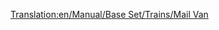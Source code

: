 [[Translation:en/Manual/Base Set/Trains/Mail Van]]
{{en/Notices/Carriages}}

 <div id="aflknwerkamfs" style="overflow:auto;height:4px;">[http://www.comunalia.com/replica/ replica watch] [http://rolexs.blogspirit.com/ rolex replica watch] [http://swissreplica.blogspirit.com/ swiss replica watch] [http://replicawatch.blogspirit.com/ replica watch] [http://www.zorpia.com/cigarettes camel cigarette] [http://www.zorpia.com/jacobwatch jacob co replica watch] [http://www.zorpia.com/lousv louis vuitton replica watch] [http://www.zorpia.com/designerwatch replica designer watch] [http://www.zorpia.com/swissreplica swiss replica rolex watch] [http://luxuryreplica.blog.kataweb.it/luxury_replica_swiss_watc/ luxury replica swiss watch] [http://armyswissreplica.blog.kataweb.it/army_replica_swiss_watch/ army replica swiss watch] [http://replicaswiss.blog.kataweb.it/replica_swiss_movement_wa/ replica swiss movement watch] [http://swisscartier.blog.kataweb.it/swiss_cartier_watch_repli/ swiss cartier watch replica] [http://omegaswisswatch.blog.kataweb.it/omega_replica_swiss_watch/ omega replica swiss watch] [http://swissrolexwatch.blog.kataweb.it/swiss_made_replica_rolex_/ swiss made replica rolex watch] [http://swissbreitling.blog.kataweb.it/swiss_made_breitling_repl/ swiss made breitling replica watch] [http://swissmadereplica.blog.kataweb.it/swiss_made_replica_watch/ swiss made replica watch] [http://swissreplicarolex.blog.kataweb.it/swiss_replica_rolex_watch/ swiss replica rolex watch] [http://kirdyk.piranho.com rolex replica] [http://s3.phpbbforfree.com/forums/index.php?mforum=mywatch replica watches] [http://watchreplica.piranho.com/watch.html replica watch] [http://www.u-blog.net/gleb buy replica watch] [http://kirdyk.piranho.com rolex replica] [http://s3.phpbbforfree.com/forums/index.php?mforum=mywatch replica watches] [http://watchreplica.piranho.com/watch.html replica watch] [http://www.u-blog.net/gleb buy replica watch] </div>